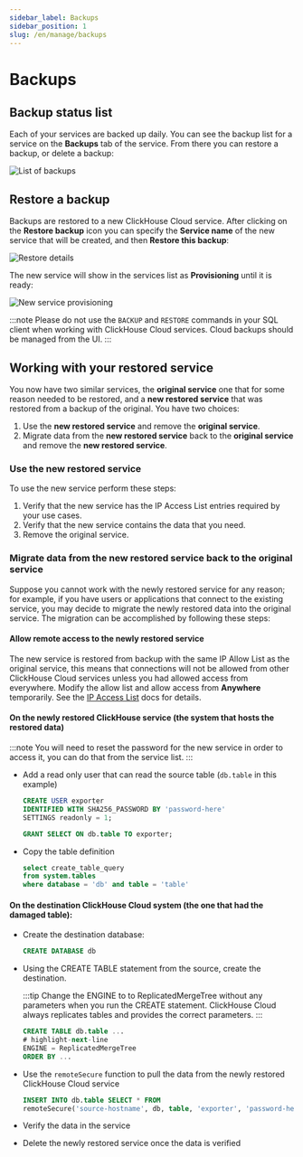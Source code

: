 ```yaml
---
sidebar_label: Backups
sidebar_position: 1
slug: /en/manage/backups
---
```



# Backups

<Tabs groupId="deployMethod">
<TabItem value="serverless" label="ClickHouse Cloud" default>

## Backup status list

Each of your services are backed up daily.  You can see the backup list for a service on the **Backups** tab of the service.  From there you can restore a backup, or delete a backup:

![List of backups](@site/docs/en/_snippets/images/cloud-backup-list.png)

## Restore a backup

Backups are restored to a new ClickHouse Cloud service.  After clicking on the **Restore backup** icon you can specify the **Service name** of the new service that will be created, and then **Restore this backup**:

![Restore details](@site/docs/en/_snippets/images/cloud-backup-restore.png)

The new service will show in the services list as **Provisioning** until it is ready:

![New service provisioning](@site/docs/en/_snippets/images/cloud-backup-new-service.png)

:::note
Please do not use the `BACKUP` and `RESTORE` commands in your SQL client when working with ClickHouse Cloud services.  Cloud backups should be managed from the UI.
:::

## Working with your restored service

You now have two similar services, the **original service** one that for some reason needed to be restored, and a **new restored service** that was restored from a backup of the original.  You have two choices:

1. Use the **new restored service** and remove the **original service**.
2. Migrate data from the **new restored service** back to the **original service** and remove the **new restored service**.

### Use the **new restored service**

To use the new service perform these steps:

1. Verify that the new service has the IP Access List entries required by your use cases.
1. Verify that the new service contains the data that you need.
1. Remove the original service.

### Migrate data from the **new restored service** back to the **original service**

Suppose you cannot work with the newly restored service for any reason; for example, if you have users or applications that connect to the existing service, you may decide to migrate the newly restored data into the original service.  The migration can be accomplished by following these steps:

#### Allow remote access to the newly restored service

The new service is restored from backup with the same IP Allow List as the original service, this means that connections will not be allowed from other ClickHouse Cloud services unless you had allowed access from everywhere.  Modify the allow list and allow access from **Anywhere** temporarily.  See the [IP Access List](/docs/en/manage/security/ip-access-list.md) docs for details.

#### On the newly restored ClickHouse service (the system that hosts the restored data)

:::note
You will need to reset the password for the new service in order to access it, you can do that from the service list.
:::

- Add a read only user that can read the source table (`db.table` in this example)
  ```sql
  CREATE USER exporter
  IDENTIFIED WITH SHA256_PASSWORD BY 'password-here'
  SETTINGS readonly = 1;
  ```

  ```sql
  GRANT SELECT ON db.table TO exporter;
  ```

- Copy the table definition
  ```sql
  select create_table_query
  from system.tables
  where database = 'db' and table = 'table'
  ```

#### On the destination ClickHouse Cloud system (the one that had the damaged table):

- Create the destination database:
  ```sql
  CREATE DATABASE db
  ```

- Using the CREATE TABLE statement from the source, create the destination.

  :::tip
  Change the ENGINE to to ReplicatedMergeTree without any parameters when you run the CREATE statement.  ClickHouse Cloud always replicates tables and provides the correct parameters.
  :::

  ```sql
  CREATE TABLE db.table ...
  # highlight-next-line
  ENGINE = ReplicatedMergeTree
  ORDER BY ...
  ```

- Use the `remoteSecure` function to pull the data from the newly restored ClickHouse Cloud service

  ```sql
  INSERT INTO db.table SELECT * FROM
  remoteSecure('source-hostname', db, table, 'exporter', 'password-here')
  ```

- Verify the data in the service
- Delete the newly restored service once the data is verified

</TabItem>
<TabItem value="selfmanaged" label="Self-managed">

<SelfManagedBackup/>

</TabItem>
</Tabs>


